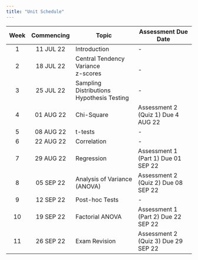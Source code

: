 ```yaml
---
title: "Unit Schedule"
---
```


| Week | Commencing | Topic                                     | Assessment Due Date                 |
|:----:|:----------:|-------------------------------------------|-------------------------------------|
| 1    | 11 JUL 22  | Introduction                              | -                                   |
| 2    | 18 JUL 22  | Central Tendency<br>Variance<br>z-scores  | <br>-                                   |
| 3    | 25 JUL 22  | Sampling Distributions<br>Hypothesis Testing | -                                   |
| 4    | 01 AUG 22  | Chi-Square                                | Assessment 2 (Quiz 1) Due 4 AUG 22  |
| 5    | 08 AUG 22  | t-tests                                   | -                                   |
| 6    | 22 AUG 22  | Correlation                               | -                                   |
| 7    | 29 AUG 22  | Regression                                | Assessment 1 (Part 1) Due 01 SEP 22 |
| 8    | 05 SEP 22  | Analysis of Variance (ANOVA)              | Assessment 2 (Quiz 2) Due 08 SEP 22 |
| 9    | 12 SEP 22  | Post-hoc Tests                            | -                                   |
| 10   | 19 SEP 22  | Factorial ANOVA                           | Assessment 1 (Part 2) Due 22 SEP 22 |
| 11   | 26 SEP 22  | Exam Revision                             | Assessment 2 (Quiz 3) Due 29 SEP 22 |
